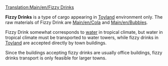 [[Translation:Main/en/Fizzy Drinks]]
{{en/Cargo|name=Fizzy Drinks
|image=FizzyDrinks.png
|produced=[[Main/en/Fizzy Drink Factory]]
|accepted=[[Main/en/Towns|Town]]
}}

'''Fizzy Drinks''' is a type of cargo appearing in [[Main/en/Climates#Toyland|Toyland]] environment only.  The raw materials of Fizzy Drink are [[Main/en/Cola]] and [[Main/en/Bubbles]].

Fizzy Drink somewhat corresponds to [[Main/en/Water|water]] in tropical climate, but water in tropical climate must be transported to water towers, while fizzy drinks in [[Main/en/Climates#Toyland|Toyland]] are accepted directly by town buildings.

Since the buildings accepting fizzy drinks are usually office buildings, fizzy drinks transport is only feasible for larger towns.
